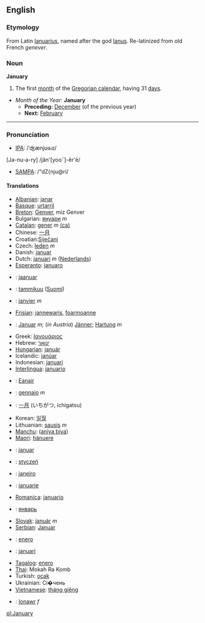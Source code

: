 ==English==
===Etymology===
From Latin [[Ianuarius]], named after the god [[Ianus]]. Re-latinized from old French ''genever''.

===Noun===
'''January'''
#The first [[month]] of the [[Gregorian calendar]], having 31 [[day]]s.

*''Month of the Year:'' '''January'''
**'''Preceding:''' [[December]] (of the previous year)
**'''Next:''' [[February]]
----


===Pronunciation===
*[[w:IPA|IPA]]: /ˈʤænjʊəɹɪ/
[Ja-nu-a-ry] /jăn'[yooˉ]-ĕr'ē/
*[[w:SAMPA|SAMPA]]: /"dZ{nju@ri/


====Translations====
*[[Albanian]]: [[janar]]
*[[Basque]]: [[urtarril]]
*[[Breton]]: [[Genver]], miz Genver
*Bulgarian: [[януари]] ''m''
*[[Catalan]]: [[gener]] ''m'' [[:ca:gener|(ca)]]
*Chinese: [[一月]]
*Croatian:[[Siječanj]]
*Czech: [[leden]] ''m''
*Danish: [[januar]]
*Dutch: [[januari]] ''m'' ([[:nl:januari|Nederlands]])
*[[Esperanto]]: [[januaro]]
*{{et}}: [[jaanuar]]
*{{fi}}: [[tammikuu]] ([[:fi:tammikuu|Suomi]])
*{{fr}}: [[janvier]] ''m''
*[[Frisian]]: [[jannewaris]], [[foarmoanne]]
*{{de}}: [[Januar]] ''m''; (''in Austria'') [[Jänner]]; [[Hartung]] ''m''
*Greek: [[Ιανουάριος]]
*Hebrew: [[ינואר]]
*[[Hungarian]]: [[január]]
*Icelandic: [[janúar]]
*Indonesian: [[januari]]
*[[Interlingua]]: [[januario]]
*{{ga}}: [[Eanair]]
*{{it}}: [[gennaio]] ''m''
*{{ja}}: [[一月]] (いちがつ, ichigatsu)
*Korean:  [[일월]]
*Lithuanian: [[sausis]] ''m''
*[[Manchu]]: ([[aniya biya]])
*[[Maori]]: [[hänuere]]
*{{no}}: [[januar]]
*{{pl}}: [[styczeń]]
*{{pt}}: [[janeiro]]
*{{ro}}: [[ianuarie]]
*[[Romanica]]: [[januario]]
*{{ru}}: [[январь]]
*[[Slovak]]: [[január]] ''m''
*[[Serbian]]: [[Januar]]
*{{es}}: [[enero]]
*{{sv}}: [[januari]]
*[[Tagalog]]: [[Enero#Tagalog|enero]]
*[[Thai]]: Mokah Ra Komb
*Turkish: [[ocak]]
*Ukrainian: Сі�чень
*[[Vietnamese]]: [[tháng giêng]]
*{{cy}}: [[Ionawr]] ''f''

[[pl:January]]